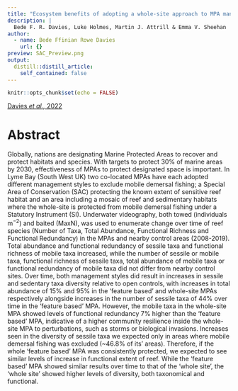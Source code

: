```yaml
---
title: "Ecosystem benefits of adopting a whole‐site approach to MPA management."
description: |
  Bede F. R. Davies, Luke Holmes, Martin J. Attrill & Emma V. Sheehan
author:
  - name: Bede Ffinian Rowe Davies
    url: {}
preview: SAC_Preview.png
output:
  distill::distill_article:
    self_contained: false
---
```



```r
knitr::opts_chunk$set(echo = FALSE)
```

[Davies *et al.,* 2022]()

# Abstract 

Globally, nations are designating Marine Protected Areas to recover and protect habitats and species. With targets to protect 30% of marine areas by 2030, effectiveness of MPAs to protect designated space is important. In Lyme Bay (South West UK) two co-located MPAs have each adopted different management styles to exclude mobile demersal fishing; a Special Area of Conservation (SAC) protecting the known extent of sensitive reef habitat and an area including a mosaic of reef and sedimentary habitats where the whole-site is protected from mobile demersal fishing under a Statutory Instrument (SI). Underwater videography, both towed (individuals m$^{-2}$) and baited (MaxN), was used to enumerate change over time of reef species (Number of Taxa, Total Abundance, Functional Richness and Functional Redundancy) in the MPAs and nearby control areas (2008-2019). Total abundance and functional redundancy of sessile taxa and functional richness of mobile taxa increased, while the number of sessile or mobile taxa, functional richness of sessile taxa, total abundance of mobile taxa or functional redundancy of mobile taxa did not differ from nearby control sites. Over time, both management styles did result in increases in sessile and sedentary taxa diversity relative to open controls, with increases in total abundance of 15% and 95% in the ‘feature based’ and whole-site MPAs respectively alongside increases in the number of sessile taxa of 44% over time in the ‘feature based’ MPA. However, the mobile taxa in the whole-site MPA showed levels of functional redundancy 7% higher than the ‘feature based’ MPA, indicative of a higher community resilience inside the whole-site MPA to perturbations, such as storms or biological invasions. Increases seen in the diversity of sessile taxa we expected only in areas where mobile demersal fishing was excluded (~46.8% of its’ areas). Therefore, if the whole ‘feature based’ MPA was consistently protected, we expected to see similar levels of increase in functional extent of reef. While the ‘feature based’ MPA showed similar results over time to that of the ‘whole site’, the ‘whole site’ showed higher levels of diversity, both taxonomical and functional.



